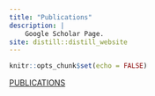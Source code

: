 ```yaml
---
title: "Publications"
description: |
    Google Scholar Page.
site: distill::distill_website
---
```


```r
knitr::opts_chunk$set(echo = FALSE)
```
[PUBLICATIONS](https://scholar.google.com/citations?user=Vjtgez4AAAAJ&hl=en)

